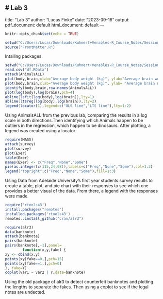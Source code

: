 # Lab 3
---
title: "Lab 3"
author: "Lucas Finke"
date: "2023-09-18"
output:
  pdf_document: default
  html_document: default
---

```{r setup, include=FALSE}
knitr::opts_chunk$set(echo = TRUE)
```

```{r, echo= FALSE}
setwd("C:/Users/Lucas/Downloads/Kuhnert+Venables-R_Course_Notes/Session1/Session1/")
source("FrontMatter.R")
```
Intalling packages.

```{R Animals ALL}
setwd("C:/Users/Lucas/Downloads/Kuhnert+Venables-R_Course_Notes/Session1/Session1/")
read.csv("df.RData")
attach(AnimalsALL)
plot(body,brain,xlab="Average body weight (kg)", ylab="Average brain weight (gm)")
plot(body,brain,xlab="Average body weight (kg)", ylab= "Average brain weight (gm)", log="xy")
identify(body,brain,row.names(AnimalsALL))
plot(log(body),log(brain),pch=4)
abline(lsfit(log(body),log(brain)),lty=1)
abline(ltsreg(log(body),log(brain)),lty=2)
legend(locator(1),legend=c("OLS line","LTS line"),lty=1:2)
```
Using AnimalsALL from the previous lab, comparing the results in a log scale in both directions.Then identifying which Animals happen to be outliers in the regression, which happen to be dinosaurs. After plotting, a legend was created using a locator.


```{R Survey Data}
require(MASS)
attach(survey)
plot(survey)
plot(Exer)
table(Exer)
names(Exer) <- c("Freq","None","Some")
pie(as.integer(c(115,24,98)),labels=c("Freq","None","Some"),col=1:3)
legend("topright",c("Freq","None","Some"),fill=1:3)
```

Using Data from Adelaide University's first year students survey results to create a table, plot, and pie chart with their responses to see which one provides a better visual of the data. From there, a legend with the responses were made. 

```{R Banknote}
require('rtools43')
install.packages("remotes")
installed.packages('rtools43')
remotes::install_github("cran/alr3")
```
```{r}
require(alr3)
data(banknote)
attach(banknote)
pairs(banknote)
pairs(banknote[,-1],panel=
        function(x,y,fake) {
xy <- cbind(x,y)
points(xy[fake==0,],pch=15)
points(xy[fake==1,],pch=0)
}, fake=Y)
coplot(var1 ~ var2 | Y,data=banknote)
```

Using the old package of alr3 to detect counterfeit banknotes and plotting the lengths to separate the fakes. Then using a coplot to see if the legal notes are undected.
